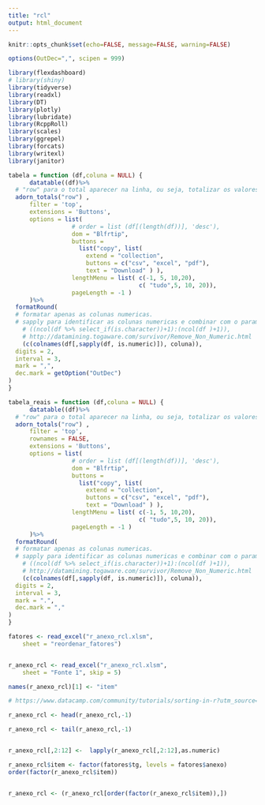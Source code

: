 ```yaml
---
title: "rcl"
output: html_document
---
```


```r

knitr::opts_chunk$set(echo=FALSE, message=FALSE, warning=FALSE)

options(OutDec=",", scipen = 999)
```


```r
library(flexdashboard)
# library(shiny)
library(tidyverse)
library(readxl)
library(DT)
library(plotly)
library(lubridate)
library(RcppRoll)
library(scales)
library(ggrepel)
library(forcats)
library(writexl)
library(janitor)
```


```r
tabela = function (df,coluna = NULL) {
      datatable((df)%>%
  # "row" para o total aparecer na linha, ou seja, totalizar os valores de uma coluna
  adorn_totals("row") ,
      filter = 'top',          
      extensions = 'Buttons',
      options = list( 
                  # order = list (df[(length(df))], 'desc'),
                  dom = "Blfrtip",
                  buttons = 
                    list("copy", list(
                      extend = "collection",
                      buttons = c("csv", "excel", "pdf"),
                      text = "Download" ) ),
                  lengthMenu = list( c(-1, 5, 10,20),
                                     c( "tudo",5, 10, 20)),
                  pageLength = -1 )
      )%>%
  formatRound(
  # formatar apenas as colunas numericas.
  # sapply para identificar as colunas numericas e combinar com o parametro COLUNA
    # ((ncol(df %>% select_if(is.character))+1):(ncol(df )+1)),
    # http://datamining.togaware.com/survivor/Remove_Non_Numeric.html
    (c(colnames(df[,sapply(df, is.numeric)]), coluna)),
  digits = 2,
  interval = 3,
  mark = ",",
  dec.mark = getOption("OutDec")
)
}

tabela_reais = function (df,coluna = NULL) {
      datatable((df)%>%
  # "row" para o total aparecer na linha, ou seja, totalizar os valores de uma coluna
  adorn_totals("row") ,
      filter = 'top', 
      rownames = FALSE,
      extensions = 'Buttons',
      options = list( 
                  # order = list (df[(length(df))], 'desc'),
                  dom = "Blfrtip",
                  buttons = 
                    list("copy", list(
                      extend = "collection",
                      buttons = c("csv", "excel", "pdf"),
                      text = "Download" ) ),
                  lengthMenu = list( c(-1, 5, 10,20),
                                     c( "tudo",5, 10, 20)),
                  pageLength = -1 )
      )%>%
  formatRound(
  # formatar apenas as colunas numericas.
  # sapply para identificar as colunas numericas e combinar com o parametro COLUNA
    # ((ncol(df %>% select_if(is.character))+1):(ncol(df )+1)),
    # http://datamining.togaware.com/survivor/Remove_Non_Numeric.html
    (c(colnames(df[,sapply(df, is.numeric)]), coluna)),
  digits = 2,
  interval = 3,
  mark = ".",
  dec.mark = ","
) 
}
```


```r
fatores <- read_excel("r_anexo_rcl.xlsm", 
    sheet = "reordenar_fatores")


r_anexo_rcl <- read_excel("r_anexo_rcl.xlsm", 
    sheet = "Fonte 1", skip = 5)

names(r_anexo_rcl)[1] <- "item"
```

```r

# https://www.datacamp.com/community/tutorials/sorting-in-r?utm_source=adwords_ppc&utm_medium=cpc&utm_campaignid=14989519638&utm_adgroupid=127836677279&utm_device=c&utm_keyword=&utm_matchtype=&utm_network=g&utm_adpostion=&utm_creative=278443377092&utm_targetid=aud-299261629574:dsa-429603003980&utm_loc_interest_ms=&utm_loc_physical_ms=1001706&gclid=CjwKCAiA_omPBhBBEiwAcg7smWTUVHMHIg1vMlDM39USKhSvaSTG0SiiVeJABriL-oc6EMl41ClqHRoCthkQAvD_BwE

r_anexo_rcl <- head(r_anexo_rcl,-1)

r_anexo_rcl <- tail(r_anexo_rcl,-1)


r_anexo_rcl[,2:12] <-  lapply(r_anexo_rcl[,2:12],as.numeric)

r_anexo_rcl$item <- factor(fatores$tg, levels = fatores$anexo)
order(factor(r_anexo_rcl$item))


r_anexo_rcl <- (r_anexo_rcl[order(factor(r_anexo_rcl$item)),])
```

